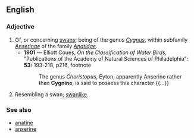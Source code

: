 ==English==
{{rfv}}
===Adjective===
{{infl|en|adj}}

# Of, or concerning [[swan]]s; being of the genus ''[[Cygnus]]'', within subfamily ''[[Anserinae]]'' of the family ''[[Anatidae]]''.
#* '''1901''' — Elliott Coues, ''On the Classification of Water Birds'',  "Publications of the Academy of Natural Sciences of Philadelphia": '''53:''' 193-218, p216, footnote
#*:The genus ''Choristopus'', Eyton, apparently Anserine rather than '''Cygnine''', is said to possess this character {{...}}
# Resembling a swan; [[swanlike]].

===See also===
* [[anatine]]
* [[anserine]]